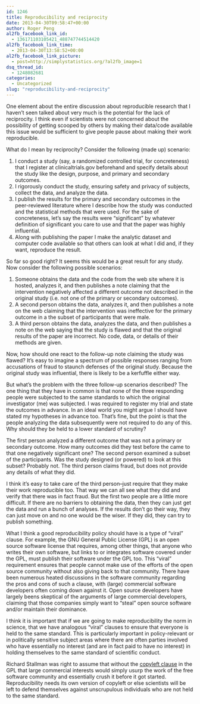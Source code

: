 ```yaml
---
id: 1246
title: Reproducibility and reciprocity
date: 2013-04-30T09:58:47+00:00
author: Roger Peng
al2fb_facebook_link_id:
  - 136171103105421_488747744514420
al2fb_facebook_link_time:
  - 2013-04-30T13:58:52+00:00
al2fb_facebook_link_picture:
  - post=http://simplystatistics.org/?al2fb_image=1
dsq_thread_id:
  - 1248082681
categories:
  - Uncategorized
slug: "reproducibility-and-reciprocity"
---
```

One element about the entire discussion about reproducible research that I haven't seen talked about very much is the potential for the lack of reciprocity. I think even if scientists were not concerned about the possibility of getting scooped by others by making their data/code available this issue would be sufficient to give people pause about making their work reproducible.

What do I mean by reciprocity? Consider the following (made up) scenario:

  1. I conduct a study (say, a randomized controlled trial, for concreteness) that I register at clinicaltrials.gov beforehand and specify details about the study like the design, purpose, and primary and secondary outcomes.
  2. I rigorously conduct the study, ensuring safety and privacy of subjects, collect the data, and analyze the data.
  3. I publish the results for the primary and secondary outcomes in the peer-reviewed literature where I describe how the study was conducted and the statistical methods that were used. For the sake of concreteness, let's say the results were "significant" by whatever definition of significant you care to use and that the paper was highly influential.
  4. Along with publishing the paper I make the analytic dataset and computer code available so that others can look at what I did and, if they want, reproduce the result.

So far so good right? It seems this would be a great result for any study. Now consider the following possible scenarios:

  1. Someone obtains the data and the code from the web site where it is hosted, analyzes it, and then publishes a note claiming that the intervention negatively affected a different outcome not described in the original study (i.e. not one of the primary or secondary outcomes).
  2. A second person obtains the data, analyzes it, and then publishes a note on the web claiming that the intervention was ineffective for the primary outcome in a the subset of participants that were male.
  3. A third person obtains the data, analyzes the data, and then publishes a note on the web saying that the study is flawed and that the original results of the paper are incorrect. No code, data, or details of their methods are given.

Now, how should one react to the follow-up note claiming the study was flawed? It's easy to imagine a spectrum of possible responses ranging from accusations of fraud to staunch defenses of the original study. Because the original study was influential, there is likely to be a kerfuffle either way.

But what's the problem with the three follow-up scenarios described? The one thing that they have in common is that none of the three responding people were subjected to the same standards to which the original investigator (me) was subjected. I was required to register my trial and state the outcomes in advance. In an ideal world you might argue I should have stated my hypotheses in advance too. That's fine, but the point is that the people analyzing the data subsequently were not required to do any of this. Why should they be held to a lower standard of scrutiny?

The first person analyzed a different outcome that was not a primary or secondary outcome. How many outcomes did they test before the came to that one negatively significant one? The second person examined a subset of the participants. Was the study designed (or powered) to look at this subset? Probably not. The third person claims fraud, but does not provide any details of what they did.

I think it's easy to take care of the third person--just require that they make their work reproducible too. That way we can all see what they did and verify that there was in fact fraud. But the first two people are a little more difficult. If there are no barriers to obtaining the data, then they can just get the data and run a bunch of analyses. If the results don't go their way, they can just move on and no one would be the wiser. If they did, they can try to publish something.

What I think a good reproducibility policy should have is a type of "viral" clause. For example, the GNU General Public License (GPL) is an open source software license that requires, among other things, that anyone who writes their own software, but links to or integrates software covered under the GPL, must publish their software under the GPL too. This "viral" requirement ensures that people cannot make use of the efforts of the open source community without also giving back to that community. There have been numerous heated discussions in the software community regarding the pros and cons of such a clause, with (large) commercial software developers often coming down against it. Open source developers have largely beens skeptical of the arguments of large commercial developers, claiming that those companies simply want to "steal" open source software and/or maintain their dominance.

I think it is important that if we are going to make reproducibility the norm in science, that we have analogous "viral" clauses to ensure that everyone is held to the same standard. This is particularly important in policy-relevant or in politically sensitive subject areas where there are often parties involved who have essentially no interest (and are in fact paid to have no interest) in holding themselves to the same standard of scientific conduct.

Richard Stallman was right to assume that without the [copyleft clause](http://en.wikipedia.org/wiki/Copyleft) in the GPL that large commercial interests would simply usurp the work of the free software community and essentially crush it before it got started. Reproducibility needs its own version of copyleft or else scientists will be left to defend themselves against unscrupulous individuals who are not held to the same standard.
